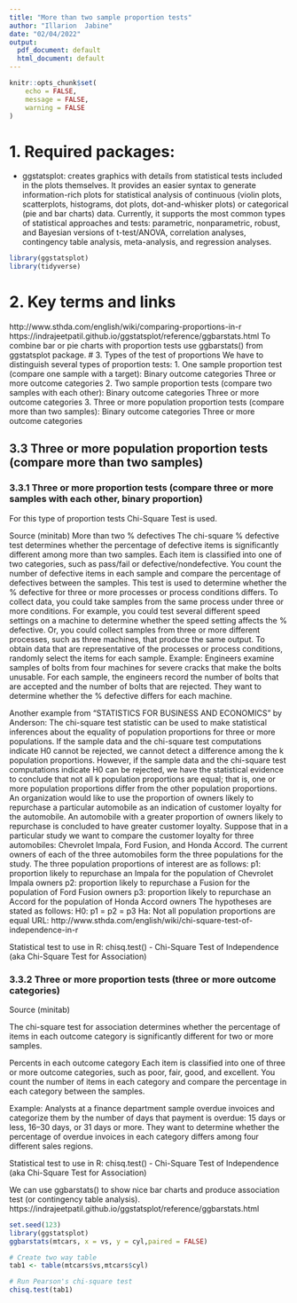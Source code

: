 ---
title: "More than two sample proportion tests"
author: "Illarion  Jabine"
date: "02/04/2022"
output:
  pdf_document: default
  html_document: default
---

```{r setup, include=FALSE}
knitr::opts_chunk$set(
	echo = FALSE,
	message = FALSE,
	warning = FALSE
)
```


# 1. Required packages:


* ggstatsplot: 
creates graphics with details from statistical tests included in the plots themselves. 
It provides an easier syntax to generate information-rich plots for statistical analysis of continuous (violin plots, scatterplots, histograms, dot plots, dot-and-whisker plots) or categorical (pie and bar charts) data. 
Currently, it supports the most common types of statistical approaches and tests: parametric, nonparametric, robust, and Bayesian versions of t-test/ANOVA, correlation analyses, contingency table analysis, meta-analysis, and regression analyses.

```{r load libraries, message=FALSE, warning=FALSE}
library(ggstatsplot)
library(tidyverse)
```


# 2. Key terms and links
http://www.sthda.com/english/wiki/comparing-proportions-in-r
https://indrajeetpatil.github.io/ggstatsplot/reference/ggbarstats.html
To combine bar or pie charts with proportion tests use ggbarstats() from ggstatsplot package.
# 3. Types of the test of proportions
We have to distinguish several types of proportion tests:
 1. One sample proportion test (compare one sample with a target):
     Binary outcome categories
     Three or more outcome categories
 2. Two sample proportion tests (compare two samples with each other):
    Binary outcome categories
    Three or more outcome categories
 3. Three or more population proportion tests (compare more than two samples):
    Binary outcome categories
    Three or more outcome categories     


## 3.3 Three or more population proportion tests (compare more than two samples)

### 3.3.1 Three or more proportion tests (compare three or more samples with each other, binary proportion)

For this type of proportion tests Chi-Square Test is used.

Source (minitab)
More than two % defectives
The chi-square % defective test determines whether the percentage of defective items is significantly different among more than two samples. 
Each item is classified into one of two categories, such as pass/fail or defective/nondefective. You count the number of defective items in each sample and compare the percentage of defectives between the samples. 
This test is used to determine whether the % defective for three or more processes or process conditions differs. To collect data, you could take samples from the same process under three or more conditions. For example, you could test several different speed settings on a machine to determine whether the speed setting affects the % defective. Or, you could collect samples from three or more different processes, such as three machines, that produce the same output. To obtain data that are representative of the processes or process conditions, randomly select the items for each sample. 
Example:
Engineers examine samples of bolts from four machines for severe cracks that make the bolts unusable. For each sample, the engineers record the number of bolts that are accepted and the number of bolts that are rejected. They want to determine whether the % defective differs for each machine.

Another example from "STATISTICS FOR BUSINESS AND ECONOMICS" by Anderson:
The chi-square test statistic can be used to make statistical inferences about the equality of population proportions for three or more populations.
If the sample data and the chi-square test computations indicate H0 cannot be rejected, we cannot detect a difference among the k population proportions. 
However, if the sample data and the chi-square test computations indicate H0 can be rejected, we have the statistical
evidence to conclude that not all k population proportions are equal; that is, one or more population proportions differ from the other population proportions.
An organization would like to use the proportion of owners likely to repurchase a particular automobile as an indication of customer loyalty for the automobile.
An automobile with a greater proportion of owners likely to repurchase is concluded to have greater customer loyalty. Suppose that in a particular study we want to compare the customer loyalty for three automobiles: Chevrolet Impala, Ford Fusion, and Honda Accord.
The current owners of each of the three automobiles form the three populations for the study. 
The three population proportions of interest are as follows:
 p1: proportion likely to repurchase an Impala for the population of Chevrolet Impala owners
 p2: proportion likely to repurchase a Fusion for the population of Ford Fusion owners
 p3: proportion likely to repurchase an Accord for the population of Honda Accord owners
The hypotheses are stated as follows:
 H0: p1 = p2 = p3
 Ha: Not all population proportions are equal
URL: http://www.sthda.com/english/wiki/chi-square-test-of-independence-in-r

Statistical test to use in R: chisq.test() - Chi-Square Test of Independence (aka Chi-Square Test for Association)

### 3.3.2 Three or more proportion tests (three or more outcome categories)

Source (minitab)

The chi-square test for association determines whether the percentage of items in each outcome category is significantly different for two or more samples. 

Percents in each outcome category
Each item is classified into one of three or more outcome categories, such as poor, fair, good, and excellent. You count the number of items in each category and compare the percentage in each category between the samples. 

Example:
Analysts at a finance department sample overdue invoices and categorize them by the number of days that payment is overdue: 15 days or less, 16–30 days, or 31 days or more. They want to determine whether the percentage of overdue invoices in each category differs among four different sales regions.

Statistical test to use in R: chisq.test() - Chi-Square Test of Independence (aka Chi-Square Test for Association)

We can use ggbarstats() to show nice bar charts and produce association test (or contingency table analysis).
https://indrajeetpatil.github.io/ggstatsplot/reference/ggbarstats.html

```{r}
set.seed(123)
library(ggstatsplot)
ggbarstats(mtcars, x = vs, y = cyl,paired = FALSE)

# Create two way table
tab1 <- table(mtcars$vs,mtcars$cyl)

# Run Pearson's chi-square test
chisq.test(tab1)

```



